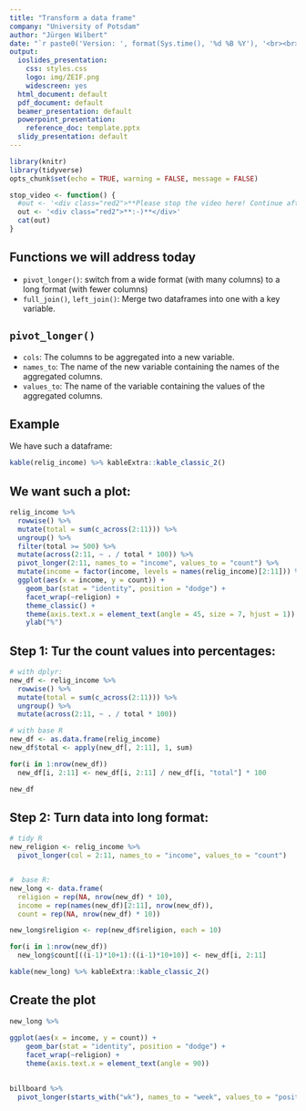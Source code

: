 ```yaml
---
title: "Transform a data frame"
company: "University of Potsdam"
author: "Jürgen Wilbert"
date: "`r paste0('Version: ', format(Sys.time(), '%d %B %Y'), '<br><br>- arrow keys: move through slides <br>- f: toggle full-screen')`"
output:
  ioslides_presentation: 
    css: styles.css
    logo: img/ZEIF.png
    widescreen: yes
  html_document: default
  pdf_document: default
  beamer_presentation: default
  powerpoint_presentation:
    reference_doc: template.pptx
  slidy_presentation: default
---
```


```r
library(knitr)
library(tidyverse)
opts_chunk$set(echo = TRUE, warning = FALSE, message = FALSE)

stop_video <- function() {
  #out <- '<div class="red2">**Please stop the video here! Continue after completing the task!**</div>'
  out <- '<div class="red2">**:-)**</div>'
  cat(out)
}

```

## Functions we will address today {.build}

- `pivot_longer()`: switch from a wide format (with many columns) to a long format (with fewer columns) 
- `full_join()`, `left_join()`: Merge two dataframes into one with a key variable.

## `pivot_longer()`

- `cols`: The columns to be aggregated into a new variable.  
- `names_to`: The name of the new variable containing the names of the aggregated columns.  
- `values_to`: The name of the variable containing the values of the aggregated columns.  

## Example

We have such a dataframe:

```r
kable(relig_income) %>% kableExtra::kable_classic_2()
```

## We want such a plot:

```r
relig_income %>% 
  rowwise() %>%
  mutate(total = sum(c_across(2:11))) %>%
  ungroup() %>%
  filter(total >= 500) %>%
  mutate(across(2:11, ~ . / total * 100)) %>%
  pivot_longer(2:11, names_to = "income", values_to = "count") %>%
  mutate(income = factor(income, levels = names(relig_income)[2:11])) %>%
  ggplot(aes(x = income, y = count)) +
    geom_bar(stat = "identity", position = "dodge") +
    facet_wrap(~religion) + 
    theme_classic() + 
    theme(axis.text.x = element_text(angle = 45, size = 7, hjust = 1)) +
    ylab("%")
```


## Step 1: Tur the count values into percentages:


```r
# with dplyr:
new_df <- relig_income %>% 
  rowwise() %>%
  mutate(total = sum(c_across(2:11))) %>%
  ungroup() %>%
  mutate(across(2:11, ~ . / total * 100))

# with base R
new_df <- as.data.frame(relig_income)
new_df$total <- apply(new_df[, 2:11], 1, sum)

for(i in 1:nrow(new_df))  
  new_df[i, 2:11] <- new_df[i, 2:11] / new_df[i, "total"] * 100
```

```r
new_df
```

## Step 2: Turn data into long format:


```r
# tidy R
new_religion <- relig_income %>%
  pivot_longer(col = 2:11, names_to = "income", values_to = "count")


#  base R:
new_long <- data.frame(
  religion = rep(NA, nrow(new_df) * 10), 
  income = rep(names(new_df)[2:11], nrow(new_df)), 
  count = rep(NA, nrow(new_df) * 10))

new_long$religion <- rep(new_df$religion, each = 10)

for(i in 1:nrow(new_df))
  new_long$count[((i-1)*10+1):((i-1)*10+10)] <- new_df[i, 2:11]

```

```r
kable(new_long) %>% kableExtra::kable_classic_2()
```
## Create the plot

```r
new_long %>%
  
ggplot(aes(x = income, y = count)) +
    geom_bar(stat = "identity", position = "dodge") +
    facet_wrap(~religion) + 
    theme(axis.text.x = element_text(angle = 90))
```



##

```r
billboard %>%
  pivot_longer(starts_with("wk"), names_to = "week", values_to = "position", values_drop_na = TRUE)
```


